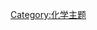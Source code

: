 {{Portal:化学/化学图片/Layout
  |image=Gallium1_640x480.jpg
  |caption=镓的晶体
  |text='''[[镓|镓]]'''是一种[[元素周期表|元素周期表]]中具有'''Ga'''符号的[[化学元素|化学元素]]。
  |credit=
  |link=镓
}}

[[Category:化学主题|Category:化学主题]]